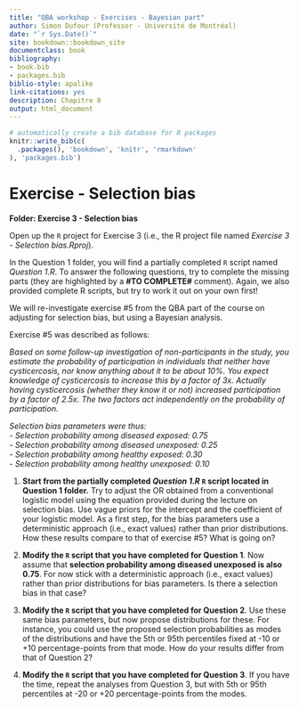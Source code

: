 ```yaml
---
title: "QBA workshop - Exercises - Bayesian part"
author: Simon Dufour (Professor - Université de Montréal)
date: "`r Sys.Date()`"
site: bookdown::bookdown_site
documentclass: book
bibliography:
- book.bib
- packages.bib
biblio-style: apalike
link-citations: yes
description: Chapitre 8
output: html_document
---
```


```r
# automatically create a bib database for R packages
knitr::write_bib(c(
  .packages(), 'bookdown', 'knitr', 'rmarkdown'
), 'packages.bib')
```


# Exercise - Selection bias 

**Folder: Exercise 3 - Selection bias**
  
Open up the `R` project for Exercise 3 (i.e., the R project file named *Exercise 3 - Selection bias.Rproj*).  
  
In the Question 1 folder, you will find a partially completed `R` script named *Question 1.R*. To answer the following questions, try to complete the missing parts (they are highlighted by a **#TO COMPLETE#** comment). Again, we also provided complete R scripts, but try to work it out on your own first!  
  
We will re-investigate exercise #5 from the QBA part of the course on adjusting for selection bias, but using a Bayesian analysis.  
  
Exercise #5 was described as follows:  
  
*Based on some follow-up investigation of non-participants in the study, you estimate the probability of participation in individuals that neither have cysticercosis, nor know anything about it to be about 10%. You expect knowledge of cysticercosis to increase this by a factor of 3x. Actually having cysticercosis (whether they know it or not) increased participation by a factor of 2.5x. The two factors act independently on the probability of participation.*  
  
*Selection bias parameters were thus:*  
*- Selection probability among diseased exposed: 0.75*  
*- Selection probability among diseased unexposed: 0.25*  
*- Selection probability among healthy exposed: 0.30*  
*- Selection probability among healthy unexposed: 0.10* 
  
1. **Start from the partially completed *Question 1.R* `R` script located in Question 1 folder.** Try to adjust the OR obtained from a conventional logistic model using the equation provided during the lecture on selection bias. Use vague priors for the intercept and the coefficient of your logistic model. As a first step, for the bias parameters use a deterministic approach (i.e., exact values) rather than prior distributions. How these results compare to that of exercise #5? What is going on?  
  
2. **Modify the `R` script that you have completed for Question 1**. Now assume that **selection probability among diseased unexposed is also 0.75**. For now stick with a deterministic approach (i.e., exact values) rather than prior distributions for bias parameters. Is there a selection bias in that case?  
  
3. **Modify the `R` script that you have completed for Question 2**. Use these same bias parameters, but now propose distributions for these. For instance, you could use the proposed selection probabilities as modes of the distributions and have the 5th or 95th percentiles fixed at -10 or +10 percentage-points from that mode. How do your results differ from that of Question 2?  
  
4. **Modify the `R` script that you have completed for Question 3**. If you have the time, repeat the analyses from Question 3, but with 5th or 95th percentiles at -20 or +20 percentage-points from the modes.  
  






